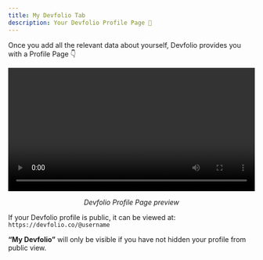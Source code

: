 ```yaml
---
title: My Devfolio Tab
description: Your Devfolio Profile Page 🤩
---
```


Once you add all the relevant data about yourself, Devfolio provides you with a Profile Page 👇

<video width="100%" controls>
  <source src="/assets/mydevfolio.mp4" type="video/mp4" />
</video>
<p align="center"><i>Devfolio Profile Page preview</i></p>

If your Devfolio profile is public, it can be viewed at: `https://devfolio.co/@username`

<Callout type="warning">
  <strong>“My Devfolio”</strong> will only be visible if you have not hidden your profile from public view.
</Callout>

